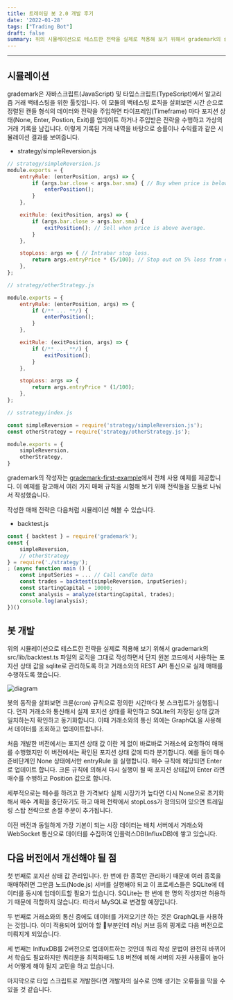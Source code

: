 ```yaml
---
title: 트레이딩 봇 2.0 개발 후기
date: '2022-01-28'
tags: ["Trading Bot"]
draft: false
summary: 위의 시뮬레이션으로 테스트한 전략을 실제로 적용해 보기 위해서 grademark의 src/lib/backtest.ts 파일의 로직을 그대로 작성하면서 단지 원본 코드에서 사용하는 포지션 상태 값을 sqlite로 관리하도록 하고 거래소와의 REST API 통신으로 실제 매매를 수행하도록 했습니다.
---
```


<TOCInline toc={props.toc} exclude="Overview" toHeading={2,3} asDisclosure/>

---

## 시뮬레이션

grademark은 자바스크립트(JavaScript) 및 타입스크립트(TypeScript)에서 알고리즘 거래 백테스팅을 위한 툴킷입니다.
이 모듈의 백테스팅 로직을 살펴보면 시간 순으로 정렬된 캔들 형식의 데이터와 전략을 주입하면 타이프레임(Timeframe) 마다
포지션 상태(None, Enter, Postion, Exit)를 업데이트 하거나 주입받은 전략을 수행하고 가상의 거래 기록을 남깁니다.
이렇게 기록된 거래 내역을 바탕으로 승률이나 수익률과 같은 시뮬레이션 결과를 보여줍니다.

* strategy/simpleReversion.js

```js
// strategy/simpleReversion.js
module.exports = {
    entryRule: (enterPosition, args) => {
        if (args.bar.close < args.bar.sma) { // Buy when price is below average.
            enterPosition();
        }
    },

    exitRule: (exitPosition, args) => {
        if (args.bar.close > args.bar.sma) {
            exitPosition(); // Sell when price is above average.
        }
    },

    stopLoss: args => { // Intrabar stop loss.
        return args.entryPrice * (5/100); // Stop out on 5% loss from entry price.
    },
};

// strategy/otherStrategy.js

module.exports = {
    entryRule: (enterPosition, args) => {
        if (/** ... **/) {
            enterPosition();
        }
    },

    exitRule: (exitPosition, args) => {
        if (/** ... **/) {
            exitPosition();
        }
    },

    stopLoss: args => {
        return args.entryPrice * (1/100);
    },
};

// sstrategy/index.js

const simpleReversion = require('strategy/simpleReversion.js');
const otherStrategy = require('strategy/otherStrategy.js');

module.exports = {
    simpleReversion,
    otherStrategy,
}
```

grademark의 작성자는 [grademark-first-example](https://github.com/grademark/grademark-first-example)에서 전체 사용 예제를 제공합니다. 이 예제를 참고해서 여러 가지 매매 규칙을 시험해 보기 위해 전략들을 모듈로 나눠서 작성했습니다.

작성한 매매 전략은 다음처럼 시뮬레이션 해볼 수 있습니다.

* backtest.js

```js
const { backtest } = require('grademark');
const {
    simpleReversion,
    // otherStrategy
} = require('./strategy');
; (async function main () {
    const inputSeries = ... // Call candle data
    const trades = backtest(simpleReversion, inputSeries);
    const startingCapital = 10000;
    const analysis = analyze(startingCapital, trades);
    console.log(analysis);
})()
```

## 봇 개발

위의 시뮬레이션으로 테스트한 전략을 실제로 적용해 보기 위해서 grademark의 src/lib/backtest.ts 파일의 로직을 그대로 작성하면서 단지 원본 코드에서 사용하는 포지션 상태 값을 sqlite로 관리하도록 하고 거래소와의 REST API 통신으로 실제 매매를 수행하도록 했습니다.

<img src="/static/images/posts/2022/01/28/bot2.png" alt="diagram"/>

봇의 동작을 살펴보면 크론(cron) 규칙으로 정의한 시간마다 봇 스크립트가 실행됩니다. 먼저 거래소와 통신해서 실제 포지션 상태를 확인하고 SQLite의 저장된 상태 값과 일치하는지 확인하고 동기화합니다. 이때 거래소와의 통신 외에는 GraphQL을 사용해서 데이터를 조회하고 업데이트합니다.

처음 개발한 버전에서는 포지션 상태 값 이란 게 없이 바로바로 거래소에 요청하여 매매를 수행했지만 이 버전에서는 확인된 포지션 상태 값에 따라 분기합니다. 예를 들어 매수 준비단계인 None 상태에서만 entryRule 을 실행합니다. 매수 규칙에 해당되면 Enter로 업데이트 합니다. 크론 규칙에 의해서 다시 실행이 될 때 포지션 상태값이 Enter 라면 매수를 수행하고 Position 값으로 합니다.

세부적으로는 매수를 하려고 한 가격보다 실제 시장가가 높다면 다시 None으로 초기화해서 매수 계획을 중단하기도 하고 매매 전략에서 stopLoss가 정의되어 있으면 트레일링 스탑 전략으로 손절 주문이 추가됩니다.

이전 버전과 동일하게 가장 기본이 되는 시장 데이터는 배치 서버에서 거래소와 WebSocket 통신으로 데이터를 수집하여 인플럭스DB(InfluxDB)에 쌓고 있습니다.

## 다음 버전에서 개선해야 될 점

첫 번째로 포지션 상태 값 관리입니다. 한 번에 한 종목만 관리하기 때문에 여러 종목을 매매하려면 그만큼 노드(Node.js) 서버를 실행해야 되고 이 프로세스들은 SQLite에 데이터를 동시에 업데이트할 필요가 있습니다. SQLite는 한 번에 한 명의 작성자만 허용하기 때문에 적합하지 않습니다. 따라서 MySQL로 변경할 예정입니다.

두 번째로 거래소와의 통신 중에도 데이터를 가져오기만 하는 것은 GraphQL을 사용하는 것입니다. 이미 적용되어 있어야 할 부분인데 러닝 커브 등의 핑계로 다음 버전으로 미뤄지게 되었습니다.

세 번째는 InlfuxDB를 2버전으로 업데이트하는 것인데 쿼리 작성 문법이 완전히 바뀌어서 학습도 필요하지만 쿼리문을 최적화해도 1.8 버전에 비해 서버의 자원 사용률이 높아서 어떻게 해야 될지 고민을 하고 있습니다.

마지막으로 타입 스크립트로 개발한다면 개발자의 실수로 인해 생기는 오류들을 막을 수 있을 것 같습니다.
